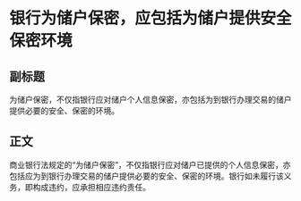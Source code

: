 # 银行为储户保密，应包括为储户提供安全保密环境
## 副标题
为储户保密，不仅指银行应对储户个人信息保密，亦包括为到银行办理交易的储户提供必要的安全、保密的环境。
## 正文
商业银行法规定的“为储户保密”，不仅指银行应对储户已提供的个人信息保密，亦包括应为到银行办理交易的储户提供必要的安全、保密的环境。银行如未履行该义务，即构成违约，应承担相应违约责任。